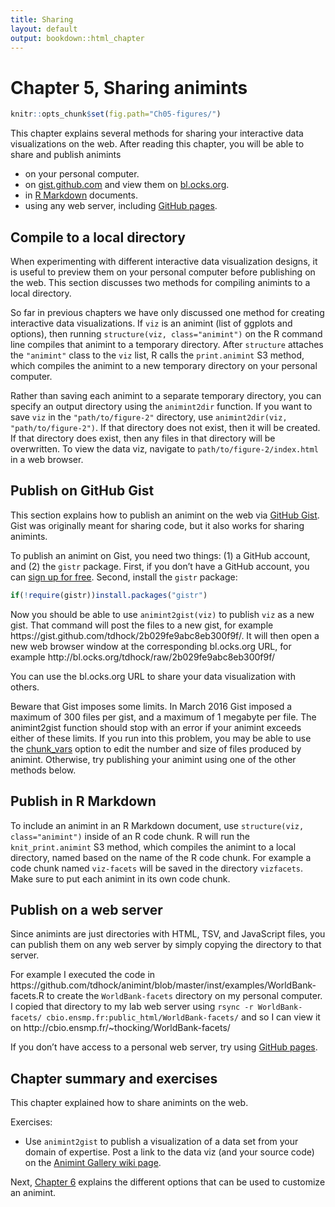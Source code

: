 ```yaml
---
title: Sharing
layout: default
output: bookdown::html_chapter
---
```


# Chapter 5, Sharing animints

```r
knitr::opts_chunk$set(fig.path="Ch05-figures/")
```

This chapter explains several methods for sharing your interactive
data visualizations on the web. After reading this chapter, you will
be able to share and publish animints

* on your personal computer.
* on [gist.github.com](https://gist.github.com/) and view them on
  [bl.ocks.org](http://bl.ocks.org/).
* in [R Markdown](http://rmarkdown.rstudio.com/) documents.
* using any web server, including
  [GitHub pages](https://pages.github.com/).

## Compile to a local directory {#animint2dir}

When experimenting with different interactive data visualization
designs, it is useful to preview them on your personal computer before
publishing on the web. This section discusses two methods for
compiling animints to a local directory.

So far in previous chapters we have only discussed one method for
creating interactive data visualizations. If `viz` is an animint (list
of ggplots and options), then running `structure(viz,
class="animint")` on the R command line compiles that animint to a
temporary directory. After `structure` attaches the `"animint"` class
to the `viz` list, R calls the `print.animint` S3 method, which
compiles the animint to a new temporary directory on your personal
computer.

Rather than saving each animint to a separate temporary directory, you
can specify an output directory using the `animint2dir` function. If
you want to save `viz` in the `"path/to/figure-2"` directory, use
`animint2dir(viz, "path/to/figure-2")`. If that directory does not
exist, then it will be created. If that directory does exist, then any
files in that directory will be overwritten. To view the data viz,
navigate to `path/to/figure-2/index.html` in a web browser.

## Publish on GitHub Gist {#animint2gist}

This section explains how to publish an animint on the web via
[GitHub Gist](https://gist.github.com/). Gist was originally meant for
sharing code, but it also works for sharing animints.

To publish an animint on Gist, you need two things: (1) a GitHub
account, and (2) the `gistr` package. First, if you don't have a
GitHub account, you can
[sign up for free](https://github.com/join). Second, install the
`gistr` package:

```r
if(!require(gistr))install.packages("gistr")
```

Now you should be able to use `animint2gist(viz)` to publish `viz` as
a new gist. That command will post the files to a new gist, for
example https://gist.github.com/tdhock/2b029fe9abc8eb300f9f/. It will
then open a new web browser window at the corresponding bl.ocks.org
URL, for example http://bl.ocks.org/tdhock/raw/2b029fe9abc8eb300f9f/

You can use the bl.ocks.org URL to share your data visualization with
others.

Beware that Gist imposes some limits. In March 2016 Gist imposed a
maximum of 300 files per gist, and a maximum of 1 megabyte per
file. The animint2gist function should stop with an error if your
animint exceeds either of these limits. If you run into this problem,
you may be able to use the [chunk_vars](Ch06-other.html#chunk_vars)
option to edit the number and size of files produced by
animint. Otherwise, try publishing your animint using one of the other
methods below.

## Publish in R Markdown {#Rmd}

To include an animint in an R Markdown document, use `structure(viz,
class="animint")` inside of an R code chunk. R will run the
`knit_print.animint` S3 method, which compiles the animint to a local
directory, named based on the name of the R code chunk. For example a
code chunk named `viz-facets` will be saved in the directory
`vizfacets`. Make sure to put each animint in its own code chunk.

## Publish on a web server {#web-server}

Since animints are just directories with HTML, TSV, and JavaScript
files, you can publish them on any web server by simply copying the
directory to that server.

For example I executed the code in
https://github.com/tdhock/animint/blob/master/inst/examples/WorldBank-facets.R
to create the `WorldBank-facets` directory on my personal computer. I
copied that directory to my lab web server using `rsync -r
WorldBank-facets/ cbio.ensmp.fr:public_html/WorldBank-facets/` and so
I can view it on http://cbio.ensmp.fr/~thocking/WorldBank-facets/

If you don't have access to a personal web server, try using
[GitHub pages](https://pages.github.com/).

## Chapter summary and exercises {#exercises}

This chapter explained how to share animints on the web.

Exercises:

* Use `animint2gist` to publish a visualization of a data set from
  your domain of expertise. Post a link to the data viz (and your
  source code) on the
  [Animint Gallery wiki page](https://github.com/tdhock/animint/wiki/Gallery).

Next, [Chapter 6](Ch06-other.html) explains the different options that
can be used to customize an animint.
